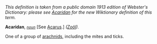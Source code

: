 ''This definition is taken from a public domain 1913 edition of Webster's Dictionary: please see [[Acaridan]] for the new Wiktionary definition of this term.''

'''Acaridan''', ''<code>[[noun (part of speech)|noun]]</code>'' [See [[Acarus]].] ''([[Zo&ouml;l (subject)|Zo&ouml;l]]).''

One of a group of [[arachnids]], including the mites and ticks.